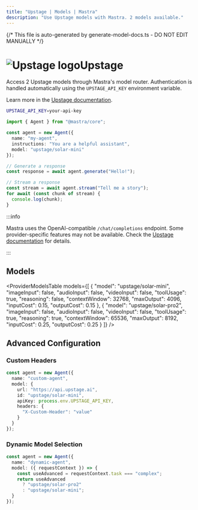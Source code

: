 ```yaml
---
title: "Upstage | Models | Mastra"
description: "Use Upstage models with Mastra. 2 models available."
---
```


{/* This file is auto-generated by generate-model-docs.ts - DO NOT EDIT MANUALLY */}




# <img src="https://models.dev/logos/upstage.svg" alt="Upstage logo" className="inline w-8 h-8 mr-2 align-middle dark:invert dark:brightness-0 dark:contrast-200" />Upstage

Access 2 Upstage models through Mastra's model router. Authentication is handled automatically using the `UPSTAGE_API_KEY` environment variable.

Learn more in the [Upstage documentation](https://developers.upstage.ai).

```bash
UPSTAGE_API_KEY=your-api-key
```

```typescript
import { Agent } from "@mastra/core";

const agent = new Agent({
  name: "my-agent",
  instructions: "You are a helpful assistant",
  model: "upstage/solar-mini"
});

// Generate a response
const response = await agent.generate("Hello!");

// Stream a response
const stream = await agent.stream("Tell me a story");
for await (const chunk of stream) {
  console.log(chunk);
}
```

:::info

Mastra uses the OpenAI-compatible `/chat/completions` endpoint. Some provider-specific features may not be available. Check the [Upstage documentation](https://developers.upstage.ai) for details.

:::

## Models

<ProviderModelsTable
  models={[
  {
    "model": "upstage/solar-mini",
    "imageInput": false,
    "audioInput": false,
    "videoInput": false,
    "toolUsage": true,
    "reasoning": false,
    "contextWindow": 32768,
    "maxOutput": 4096,
    "inputCost": 0.15,
    "outputCost": 0.15
  },
  {
    "model": "upstage/solar-pro2",
    "imageInput": false,
    "audioInput": false,
    "videoInput": false,
    "toolUsage": true,
    "reasoning": true,
    "contextWindow": 65536,
    "maxOutput": 8192,
    "inputCost": 0.25,
    "outputCost": 0.25
  }
]}
/>

## Advanced Configuration

### Custom Headers

```typescript
const agent = new Agent({
  name: "custom-agent",
  model: {
    url: "https://api.upstage.ai",
    id: "upstage/solar-mini",
    apiKey: process.env.UPSTAGE_API_KEY,
    headers: {
      "X-Custom-Header": "value"
    }
  }
});
```

### Dynamic Model Selection

```typescript
const agent = new Agent({
  name: "dynamic-agent",
  model: ({ requestContext }) => {
    const useAdvanced = requestContext.task === "complex";
    return useAdvanced
      ? "upstage/solar-pro2"
      : "upstage/solar-mini";
  }
});
```


